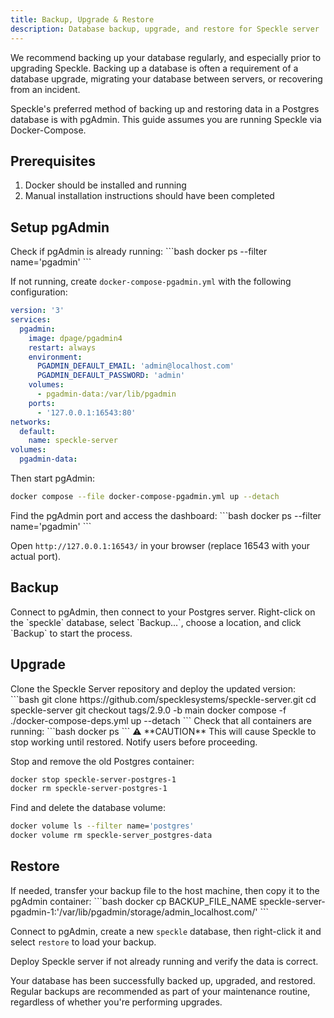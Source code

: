 ```yaml
---
title: Backup, Upgrade & Restore
description: Database backup, upgrade, and restore for Speckle server
---
```


We recommend backing up your database regularly, and especially prior to upgrading Speckle. Backing up a database is often a requirement of a database upgrade, migrating your database between servers, or recovering from an incident.

Speckle's preferred method of backing up and restoring data in a Postgres database is with pgAdmin. This guide assumes you are running Speckle via Docker-Compose.

## Prerequisites

1. Docker should be installed and running
2. Manual installation instructions should have been completed

## Setup pgAdmin

<Steps>
<Step title="Check and start pgAdmin">
Check if pgAdmin is already running:
```bash
docker ps --filter name='pgadmin'
```

If not running, create `docker-compose-pgadmin.yml` with the following configuration:
```yaml
version: '3'
services:
  pgadmin:
    image: dpage/pgadmin4
    restart: always
    environment:
      PGADMIN_DEFAULT_EMAIL: 'admin@localhost.com'
      PGADMIN_DEFAULT_PASSWORD: 'admin'
    volumes:
      - pgadmin-data:/var/lib/pgadmin
    ports:
      - '127.0.0.1:16543:80'
networks:
  default:
    name: speckle-server
volumes:
  pgadmin-data:
```

Then start pgAdmin:
```bash
docker compose --file docker-compose-pgadmin.yml up --detach
```
</Step>

<Step title="Access pgAdmin">
Find the pgAdmin port and access the dashboard:
```bash
docker ps --filter name='pgadmin'
```

Open `http://127.0.0.1:16543/` in your browser (replace 16543 with your actual port).
</Step>
</Steps>

## Backup

<Steps>
<Step title="Backup database">
Connect to pgAdmin, then connect to your Postgres server. Right-click on the `speckle` database, select `Backup...`, choose a location, and click `Backup` to start the process.
</Step>
</Steps>

## Upgrade

<Steps>
<Step title="Deploy new version">
Clone the Speckle Server repository and deploy the updated version:
```bash
git clone https://github.com/specklesystems/speckle-server.git
cd speckle-server
git checkout tags/2.9.0 -b main
docker compose -f ./docker-compose-deps.yml up --detach
```
</Step>

<Step title="Verify deployment">
Check that all containers are running:
```bash
docker ps
```
</Step>

<Step title="Stop and clean up old database">
⚠️ **CAUTION** This will cause Speckle to stop working until restored. Notify users before proceeding.

Stop and remove the old Postgres container:
```bash
docker stop speckle-server-postgres-1
docker rm speckle-server-postgres-1
```

Find and delete the database volume:
```bash
docker volume ls --filter name='postgres'
docker volume rm speckle-server_postgres-data
```
</Step>
</Steps>

## Restore

<Steps>
<Step title="Transfer and restore backup">
If needed, transfer your backup file to the host machine, then copy it to the pgAdmin container:
```bash
docker cp BACKUP_FILE_NAME speckle-server-pgadmin-1:'/var/lib/pgadmin/storage/admin_localhost.com/'
```

Connect to pgAdmin, create a new `speckle` database, then right-click it and select `restore` to load your backup.
</Step>

<Step title="Verify restoration">
Deploy Speckle server if not already running and verify the data is correct.
</Step>
</Steps>

Your database has been successfully backed up, upgraded, and restored. Regular backups are recommended as part of your maintenance routine, regardless of whether you're performing upgrades.
